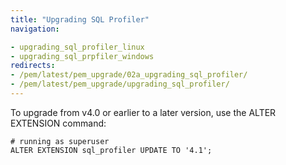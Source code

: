 ```yaml
---
title: "Upgrading SQL Profiler"
navigation:

- upgrading_sql_profiler_linux
- upgrading_sql_prpfiler_windows
redirects:
- /pem/latest/pem_upgrade/02a_upgrading_sql_profiler/
- /pem/latest/pem_upgrade/upgrading_sql_profiler/
---
```


To upgrade from v4.0 or earlier to a later version, use the ALTER EXTENSION command: 

```
# running as superuser
ALTER EXTENSION sql_profiler UPDATE TO '4.1';
```